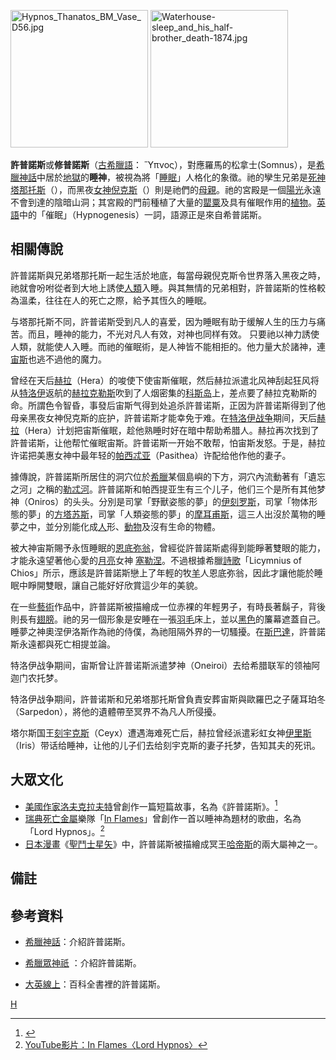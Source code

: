{{noteTA
|1=zh-hans:福柏托耳; zh-tw:佛貝托爾
|2=zh-hans:方塔索斯; zh-tw:芳塔索斯
}}
[[File:Hypnos_Thanatos_BM_Vase_D56.jpg|220px]]
[[File:Waterhouse-sleep_and_his_half-brother_death-1874.jpg|220px]]

'''許普諾斯'''或'''修普諾斯'''（[[古希臘語|古希臘語]]： Ὕπνος），對應羅馬的松拿士(Somnus），是[[希臘神話|希臘神話]]中居於[[塔耳塔羅斯|地獄]]的'''睡神'''，被視為將「[[睡眠|睡眠]]」人格化的象徵。祂的孿生兄弟是[[死神|死神]][[塔那托斯|塔那托斯]]（{{lang|el|θάνατος}}），而黑夜[[女神|女神]][[倪克斯|倪克斯]]（{{lang|el|Νύξ}}）則是祂們的[[母親|母親]]。祂的宮殿是一個[[陽光|陽光]]永遠不會到達的陰暗山洞；其宮殿的門前種植了大量的[[罌粟|罌粟]]及具有催眠作用的[[植物|植物]]。[[英語|英語]]中的「催眠」（Hypnogenesis）一詞，語源正是來自希普諾斯。

== 相關傳說 ==
許普諾斯與兄弟塔那托斯一起生活於地底，每當母親倪克斯令世界落入黑夜之時，祂就會吩咐從者到大地上誘使[[人類|人類]]入睡。與其無情的兄弟相對，許普諾斯的性格較為溫柔，往往在人的死亡之際，給予其恆久的睡眠。

与塔那托斯不同，許普诺斯受到凡人的喜爱，因为睡眠有助于缓解人生的压力与痛苦。而且，睡神的能力，不光对凡人有效，对神也同样有效。 只要祂以神力誘使人類，就能使人入睡。而祂的催眠術，是人神皆不能相拒的。他力量大於諸神，連[[宙斯|宙斯]]也逃不過他的魔力。

曾经在天后[[赫拉|赫拉]]（Hera）的唆使下使宙斯催眠，然后赫拉派遣北风神刮起狂风将从[[特洛伊|特洛伊]]返航的[[赫拉克勒斯|赫拉克勒斯]]吹到了人烟密集的[[科斯岛|科斯岛]]上，差点要了赫拉克勒斯的命。所謂色令智昏，事發后宙斯气得到处追杀許普诺斯，正因为許普诺斯得到了他母亲黑夜女神倪克斯的庇护，許普诺斯才能幸免于难。在[[特洛伊战争|特洛伊战争]]期间，天后[[赫拉|赫拉]]（Hera）计划把宙斯催眠，趁他熟睡时好在暗中帮助希腊人。赫拉再次找到了許普诺斯，让他帮忙催眠宙斯。許普诺斯一开始不敢帮，怕宙斯发怒。于是，赫拉许诺把美惠女神中最年轻的[[帕西忒亚|帕西忒亚]]（Pasithea）许配给他作他的妻子。

據傳說，許普諾斯所居住的洞穴位於[[希臘|希臘]]某個島嶼的下方，洞穴內流動著有「遺忘之河」之稱的[[勒忒河|勒忒河]]。許普諾斯和帕西提亚生有三个儿子，他们三个是所有其他梦神（Oniros）的头头。分別是司掌「野獸姿態的夢」的[[伊刻罗斯|伊刻罗斯]]，司掌「物体形態的夢」的[[方塔苏斯|方塔苏斯]]，司掌「人類姿態的夢」的[[摩耳甫斯|摩耳甫斯]]，這三人出沒於萬物的睡夢之中，並分別能化成[[人|人]]形、[[動物|動物]]及沒有生命的物體。

被大神宙斯賜予永恆睡眠的[[恩底弥翁|恩底弥翁]]，曾經從許普諾斯處得到能睜著雙眼的能力，才能永遠望著他心愛的[[月亮|月亮]]女神 [[塞勒涅|塞勒涅]]。不過根據希臘[[詩歌|詩歌]]「Licymnius of Chios」所示，應該是許普諾斯戀上了年輕的牧[[羊|羊]]人恩底弥翁，因此才讓他能於睡眠中睜開雙眼，讓自己能好好欣賞這少年的美貌。

在一些[[藝術|藝術]]作品中，許普諾斯被描繪成一位赤裸的年輕男子，有時長著鬍子，背後則長有[[翅膀|翅膀]]。祂的另一個形象是安睡在一張[[羽毛|羽毛]]床上，並以[[黑色|黑色]]的簾幕遮蓋自己。睡夢之神奧涅伊洛斯作為祂的侍僕，為祂阻隔外界的一切騷擾。在[[斯巴達|斯巴達]]，許普諾斯永遠都與死亡相提並論。

特洛伊战争期间，宙斯曾让許普诺斯派遣梦神（Oneiroi）去给希腊联军的领袖阿迦门农托梦。 

特洛伊战争期间，許普诺斯和兄弟塔那托斯曾負責安葬宙斯與歐羅巴之子薩耳珀冬（Sarpedon），將他的遺體帶至冥界不為凡人所侵擾。

塔尔斯国王[[刻宇克斯|刻宇克斯]]（Ceyx）遭遇海难死亡后，赫拉曾经派遣彩虹女神[[伊里斯|伊里斯]]（Iris）带话给睡神，让他的儿子们去给刻宇克斯的妻子托梦，告知其夫的死讯。

== 大眾文化 ==
* [[美國|美國]][[作家|作家]][[霍華德·菲利普·洛夫克拉夫特|洛夫克拉夫特]]曾創作一篇短篇故事，名為《許普諾斯》。<ref>{{Cite web |url=http://www.dagonbytes.com/thelibrary/lovecraft/hypno.htm |title=洛夫克拉夫特：《Hypnos》 |access-date=2008-04-27 |archive-date=2021-04-29 |archive-url=https://web.archive.org/web/20210429034455/http://www.dagonbytes.com/thelibrary/lovecraft/hypno.htm |dead-url=no }}</ref>
* [[瑞典|瑞典]][[死亡金屬|死亡金屬]]樂隊「[[In_Flames|In Flames]]」曾創作一首以睡神為題材的歌曲，名為「Lord Hypnos」。<ref>[http://ru.youtube.com/watch?v=ORyksnToxi4&feature=related YouTube影片：In Flames〈Lord Hypnos〉]</ref>
* [[日本|日本]][[漫畫|漫畫]]《[[聖鬥士星矢|聖鬥士星矢]]》中，許普諾斯被描繪成冥王[[哈底斯|哈帝斯]]的兩大屬神之一。

== 備註 ==
{{reflist}}

== 參考資料 ==
* {{en}}[https://web.archive.org/web/20020602062739/http://homepage.mac.com/cparada/GML/Hypnos.html 希臘神話]：介紹許普諾斯。
* {{en}}[http://www.theoi.com/Daimon/Hypnos.html 希臘眾神祇] {{Wayback|url=http://www.theoi.com/Daimon/Hypnos.html |date=20170702180806 }}：介紹許普諾斯。
* [http://tw.britannica.com/MiniSite/Article/id00026977.html 大英線上]{{dead link|date=2018年1月 |bot=InternetArchiveBot |fix-attempted=yes }}：百科全書裡的許普諾斯。

{{希腊拟人化神}}
{{克托尼俄斯}}
{{H.P. Lovecraft}}
{{克蘇魯神話}}

{{Authority control}}
[[Category:克托尼俄斯|H]]